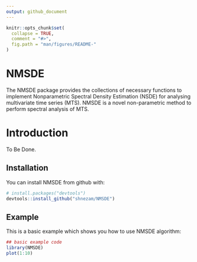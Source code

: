 ```yaml
---
output: github_document
---
```


<!-- README.md is generated from README.Rmd. Please edit that file -->

```r
knitr::opts_chunk$set(
  collapse = TRUE,
  comment = "#>",
  fig.path = "man/figures/README-"
)
```

# NMSDE

The NMSDE package provides the collections of necessary functions to implement Nonparametric Spectral Density Estimation (NSDE) for analysing multivariate time series (MTS). NMSDE is a novel non-parametric method to perform spectral analysis of MTS.

# Introduction

To Be Done.

## Installation

You can install NMSDE from github with:

```r
# install.packages("devtools")
devtools::install_github("shnezam/NMSDE")
```

## Example

This is a basic example which shows you how to use NMSDE algorithm:

```r
## basic example code
library(NMSDE)
plot(1:10)
```
